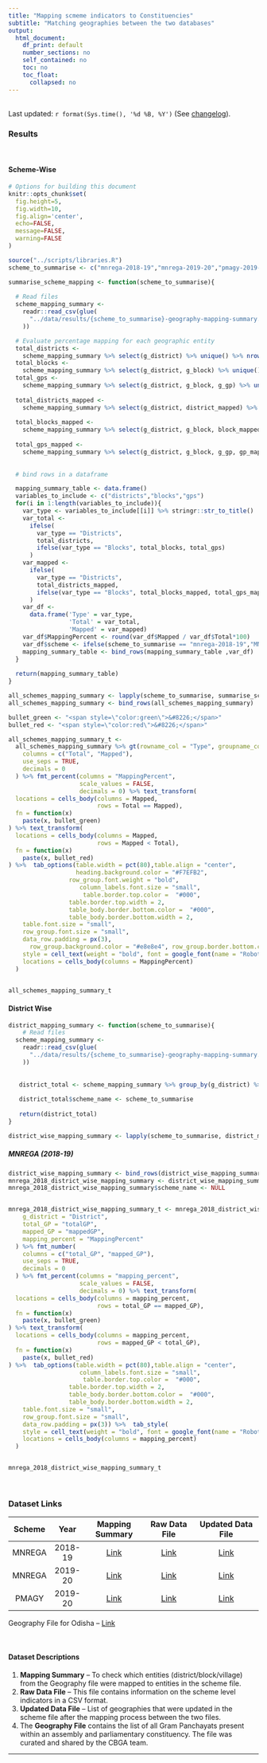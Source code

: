 ```yaml
---
title: "Mapping scmeme indicators to Constituencies"
subtitle: "Matching geographies between the two databases"
output: 
  html_document:
    df_print: default
    number_sections: no
    self_contained: no
    toc: no
    toc_float:
      collapsed: no
---
```


<br /> Last updated: `r format(Sys.time(), '%d %B, %Y')` (See [changelog](https://github.com/cbgaindia/obi-constituency-data-mapping/commits/main)).



### Results {.tabset}

<br />

#### Scheme-Wise

```r
# Options for building this document
knitr::opts_chunk$set(
  fig.height=5, 
  fig.width=10, 
  fig.align='center',
  echo=FALSE,
  message=FALSE,
  warning=FALSE
)
```

```r
source("../scripts/libraries.R")
scheme_to_summarise <- c("mnrega-2018-19","mnrega-2019-20","pmagy-2019-20")

summarise_scheme_mapping <- function(scheme_to_summarise){
  
  # Read files
  scheme_mapping_summary <-
    readr::read_csv(glue(
      "../data/results/{scheme_to_summarise}-geography-mapping-summary.csv"
    ))

  # Evaluate percentage mapping for each geographic entity  
  total_districts <-
    scheme_mapping_summary %>% select(g_district) %>% unique() %>% nrow()
  total_blocks <-
    scheme_mapping_summary %>% select(g_district, g_block) %>% unique() %>% nrow()
  total_gps <-
    scheme_mapping_summary %>% select(g_district, g_block, g_gp) %>% unique() %>% nrow
  
  total_districts_mapped <-
    scheme_mapping_summary %>% select(g_district, district_mapped) %>% unique %>% filter(district_mapped ==
                                                                                           "yes") %>% nrow()
  total_blocks_mapped <-
    scheme_mapping_summary %>% select(g_district, g_block, block_mapped) %>% unique() %>% filter(block_mapped ==
                                                                                                   "yes") %>% nrow()
  total_gps_mapped <-
    scheme_mapping_summary %>% select(g_district, g_block, g_gp, gp_mapped) %>% unique() %>% filter(gp_mapped ==
                                                                                                      "yes") %>% nrow()
  
  # bind rows in a dataframe

  mapping_summary_table <- data.frame()
  variables_to_include <- c("districts","blocks","gps")
  for(i in 1:length(variables_to_include)){
    var_type <- variables_to_include[[i]] %>% stringr::str_to_title()
    var_total <-
      ifelse(
        var_type == "Districts",
        total_districts,
        ifelse(var_type == "Blocks", total_blocks, total_gps)
      )
    var_mapped <-
      ifelse(
        var_type == "Districts",
        total_districts_mapped,
        ifelse(var_type == "Blocks", total_blocks_mapped, total_gps_mapped)
      )
    var_df <-
      data.frame('Type' = var_type,
                 'Total' = var_total,
                 'Mapped' = var_mapped)
    var_df$MappingPercent <- round(var_df$Mapped / var_df$Total*100)
    var_df$scheme <- ifelse(scheme_to_summarise == "mnrega-2018-19","MNREGA (2018-19)",ifelse(scheme_to_summarise == "mnrega-2019-20","MNREGA (2019-20)","PMAGY (2019-20)"))
    mapping_summary_table <- bind_rows(mapping_summary_table ,var_df)
  }
  
  return(mapping_summary_table)
} 
```

```r

all_schemes_mapping_summary <- lapply(scheme_to_summarise, summarise_scheme_mapping)
all_schemes_mapping_summary <- bind_rows(all_schemes_mapping_summary)

```

```r
bullet_green <- "<span style=\"color:green\">&#8226;</span>"
bullet_red <- "<span style=\"color:red\">&#8226;</span>"

all_schemes_mapping_summary_t <-
  all_schemes_mapping_summary %>% gt(rowname_col = "Type", groupname_col = "scheme") %>% tab_header(title = "Scheme Geography Mapping Summary") %>% fmt_number(
    columns = c("Total", "Mapped"),
    use_seps = TRUE,
    decimals = 0
  ) %>% fmt_percent(columns = "MappingPercent",
                    scale_values = FALSE,
                    decimals = 0) %>% text_transform(
  locations = cells_body(columns = Mapped,
                         rows = Total == Mapped),
  fn = function(x)
    paste(x, bullet_green)
) %>% text_transform(
  locations = cells_body(columns = Mapped,
                         rows = Mapped < Total),
  fn = function(x)
    paste(x, bullet_red)
) %>%  tab_options(table.width = pct(80),table.align = "center",
                   heading.background.color = "#F7EFB2",
                 row_group.font.weight = "bold",
                    column_labels.font.size = "small",
                     table.border.top.color =  "#000",
                 table.border.top.width = 2,
                 table_body.border.bottom.color =  "#000",
                 table_body.border.bottom.width = 2,
    table.font.size = "small",
    row_group.font.size = "small",
    data_row.padding = px(3),
      row_group.background.color = "#e8e8e4", row_group.border.bottom.color = "#8d99ae") %>%  tab_style(
    style = cell_text(weight = "bold", font = google_font(name = "Roboto")),
    locations = cells_body(columns = MappingPercent)
  )


all_schemes_mapping_summary_t
```

#### District Wise {.tabset}

```r

district_mapping_summary <- function(scheme_to_summarise){
    # Read files
  scheme_mapping_summary <-
    readr::read_csv(glue(
      "../data/results/{scheme_to_summarise}-geography-mapping-summary.csv"
    ))
  
  
   district_total <- scheme_mapping_summary %>% group_by(g_district) %>% summarise(total_GP = length(g_match_id), mapped_GP=length(g_match_id[gp_mapped=="yes"])) %>% mutate(mapping_percent=round(mapped_GP/total_GP*100))
   
   district_total$scheme_name <- scheme_to_summarise
  
   return(district_total)
}

district_wise_mapping_summary <- lapply(scheme_to_summarise, district_mapping_summary)

```

##### MNREGA (2018-19)

```r

district_wise_mapping_summary <- bind_rows(district_wise_mapping_summary)
mnrega_2018_district_wise_mapping_summary <- district_wise_mapping_summary[district_wise_mapping_summary$scheme_name=="mnrega-2018-19",]
mnrega_2018_district_wise_mapping_summary$scheme_name <- NULL


mnrega_2018_district_wise_mapping_summary_t <- mnrega_2018_district_wise_mapping_summary %>% arrange(desc(mapping_percent)) %>% gt(rowname_col = "g_district") %>%    tab_stubhead(label = "District") %>%  cols_label(
    g_district = "District",
    total_GP = "totalGP",
    mapped_GP = "mappedGP",
    mapping_percent = "MappingPercent"
  ) %>% fmt_number(
    columns = c("total_GP", "mapped_GP"),
    use_seps = TRUE,
    decimals = 0
  ) %>% fmt_percent(columns = "mapping_percent",
                    scale_values = FALSE,
                    decimals = 0) %>% text_transform(
  locations = cells_body(columns = mapping_percent,
                         rows = total_GP == mapped_GP),
  fn = function(x)
    paste(x, bullet_green)
) %>% text_transform(
  locations = cells_body(columns = mapping_percent,
                         rows = mapped_GP < total_GP),
  fn = function(x)
    paste(x, bullet_red)
) %>%  tab_options(table.width = pct(80),table.align = "center",
                    column_labels.font.size = "small",
                     table.border.top.color =  "#000",
                 table.border.top.width = 2,
                 table_body.border.bottom.color =  "#000",
                 table_body.border.bottom.width = 2,
    table.font.size = "small",
    row_group.font.size = "small",
    data_row.padding = px(3)) %>%  tab_style(
    style = cell_text(weight = "bold", font = google_font(name = "Roboto")),
    locations = cells_body(columns = mapping_percent)
  )


mnrega_2018_district_wise_mapping_summary_t
```
<br />



### Dataset Links

| Scheme | Year    | Mapping Summary | Raw Data File | Updated Data File  |
|:------:| :-----: | :--------------:| :------------:| :----------------: |
| MNREGA | 2018-19 | [Link](../data/results/mnrega-2018-19-geography-mapping-summary.csv)        | [Link](../data/scheme/MNREGA/odisha/2018-19/raw/csv/MGNREGA-Odisha-2018-19.csv)      | [Link](../data/scheme/MNREGA/odisha/2018-19/updated/odisha-mnrega-2018-updated.csv)           |
| MNREGA | 2019-20 | [Link](../data/results/mnrega-2019-20-geography-mapping-summary.csv)        | [Link](../data/scheme/MNREGA/odisha/2019-20/raw/csv/MGNREGA-Odisha-2019-20.csv)      | [Link](..//data/scheme/MNREGA/odisha/2019-20/updated/odisha-mnrega-2019-updated.csv)           |
| PMAGY  | 2019-20 | [Link](../data/results/pmagy-2019-20-geography-mapping-summary.csv)        | [Link](../data/scheme/PMAGY/odisha/2019-20/raw/csv/PMAYG-Odisha 2019-20.csv)      | [Link](../data/scheme/PMAGY/odisha/2019-20/updated/odisha-pmagy-2019-updated.csv)           |


Geography File for Odisha -- [Link](../data/geography/updated/geo-odisha-updated.csv)

<br />

#### Dataset Descriptions

1. **Mapping Summary** -- To check which entities (district/block/village) from the Geography file were mapped to entities in the scheme file. 
2. **Raw Data File** -- This file contains information on the scheme level indicators in a CSV format.
3. **Updated Data File** -- List of geographies that were updated in the scheme file after the mapping process between the two files.
4. The **Geography File** contains the list of all Gram Panchayats present within an assembly and parliamentary constituency. The file was curated and shared by the CBGA team.


---



